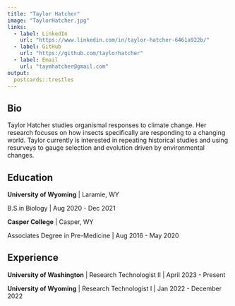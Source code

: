 ```yaml
---
title: "Taylor Hatcher"
image: "TaylorHatcher.jpg"
links:
  - label: LinkedIn
    url: "https://www.linkedin.com/in/taylor-hatcher-6461a922b/"
  - label: GitHub
    url: "https://github.com/taylorhatcher"
  - label: Email
    url: "taymhatcher@gmail.com"
output:
  postcards::trestles
---
```

 
## Bio
Taylor Hatcher studies organismal responses to climate change. Her research focuses on how insects specifically are responding to a changing world. Taylor currently is interested in repeating historical studies and using resurveys to gauge selection and evolution driven by environmental changes. 


## Education

**University of Wyoming** | Laramie, WY

B.S.in Biology | Aug 2020 - Dec 2021

**Casper College** | Casper, WY

Associates Degree in Pre-Medicine | Aug 2016 - May 2020

## Experience

**University of Washington** | Research Technologist II | April 2023 - Present

**University of Wyoming** | Research Technologist I | Jan 2022 - December 2022
